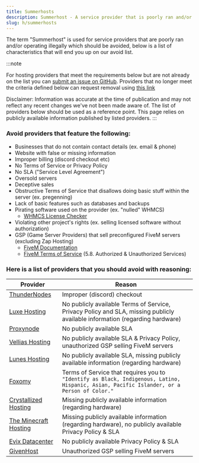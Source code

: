 ```yaml
---
title: Summerhosts
description: Summerhost - A service provider that is poorly ran and/or operating illegally which should be avoided.
slug: h/summerhosts
---
```


The term "Summerhost" is used for service providers that are poorly ran and/or operating illegally which should be avoided, below is a list of characteristics that will end you up on our avoid list.

:::note

For hosting providers that meet the requirements below but are not already on the list you can [submit an issue on GitHub](https://link.setup.md/summerhost-addition). Providers that no longer meet the criteria defined below can request removal using [this link](https://link.setup.md/summerhost-removal)

Disclaimer: Information was accurate at the time of publication and may not reflect any recent changes we've not been made aware of. The list of providers below should be used as a reference point. This page relies on publicly available information published by listed providers.
:::

### Avoid providers that feature the following:
* Businesses that do not contain contact details (ex. email & phone)
* Website with false or missing information
* Improper billing (discord checkout etc)
* No Terms of Service or Privacy Policy
* No SLA ("Service Level Agreement")
* Oversold servers
* Deceptive sales
* Obstructive Terms of Service that disallows doing basic stuff within the server (ex. pregenning)
* Lack of basic features such as databases and backups
* Pirating software used on the provider (ex. "nulled" WHMCS)
  * [WHMCS License Checker](https://www.whmcs.com/members/verifydomain.php/verifydomain.php)
* Violating other project's rights (ex. selling licensed software without authorization)
* GSP (Game Server Providers) that sell preconfigured FiveM servers (excluding Zap Hosting)
  * [FiveM Documentation](https://docs.fivem.net/docs/support/ban-faq/#unauthorized-game-server-provider-gsp)
  * [FiveM Terms of Service](https://fivem.net/terms) (5.8. Authorized & Unauthorized Services)
 
### Here is a list of providers that you should avoid with reasoning:

| Provider     | Reason                                              |
| ------------ | --------------------------------------------------- |
| [ThunderNodes](https://thundernodes.cloud) | Improper (discord) checkout |
| [Luxe Hosting](https://my.luxe-hosting.nl) | No publicly available Terms of Service, Privacy Policy and SLA, missing publicly available information (regarding hardware) |
| [Proxynode](https://proxynode.pro) | No publicly available SLA |
| [Vellias Hosting](https://velliashosting.online) | No publicly available SLA & Privacy Policy, unauthorized GSP selling FiveM servers |
| [Lunes Hosting](https://lunes.host) | No publicly available SLA, missing publicly available information (regarding hardware) |
| [Foxomy](https://foxomy.com) | Terms of Service that requires you to `"Identify as Black, Indigenous, Latino, Hispanic, Asian, Pacific Islander, or a Person of Color."` |
| [Crystallized Hosting](https://crystallized.host) | Missing publicly available information (regarding hardware) |
| [The Minecraft Hosting](https://theminecrafthosting.com) | Missing publicly available information (regarding hardware), no publicly available Privacy Policy & SLA |
| [Evix Datacenter](evix-datacenter.online) | No publicly available Privacy Policy & SLA |
| [GivenHost](https://givenhost.com) | Unauthorized GSP selling FiveM servers |
